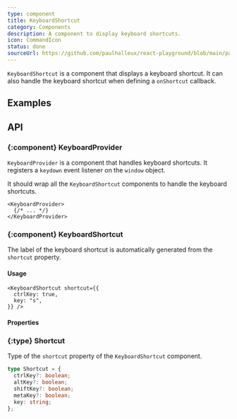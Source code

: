 ```yaml
---
type: component
title: KeyboardShortcut
category: Components
description: A component to display keyboard shortcuts.
icon: CommandIcon
status: done
sourceUrl: https://github.com/paulhalleux/react-playground/blob/main/packages/playground/src/components/KeyboardShortcut/KeyboardShortcut.tsx
---
```


`KeyboardShortcut` is a component that displays a keyboard shortcut. It can also handle the keyboard shortcut when defining a `onShortcut` callback.

## Examples

<Example name="components/General/KeyboardShortcut" />

## API

### \{:component} KeyboardProvider

`KeyboardProvider` is a component that handles keyboard shortcuts. It registers a `keydown` event listener on the `window` object.

It should wrap all the `KeyboardShortcut` components to handle the keyboard shortcuts.

```tsx
<KeyboardProvider>
  {/* ... */}
</KeyboardProvider>
```

### \{:component} KeyboardShortcut

The label of the keyboard shortcut is automatically generated from the `shortcut` property.

#### Usage

```tsx
<KeyboardShortcut shortcut={{
  ctrlKey: true,
  key: "s",
}} />
```

#### Properties

<Properties component="KeyboardShortcut" />

### \{:type} Shortcut

Type of the `shortcut` property of the `KeyboardShortcut` component.

```ts
type Shortcut = {
  ctrlKey?: boolean;
  altKey?: boolean;
  shiftKey?: boolean;
  metaKey?: boolean;
  key: string;
};
```